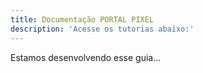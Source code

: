 ---
title: Documentação PORTAL PIXEL
description: 'Acesse os tutorias abaixo:'
---

<Card title="Em breve..." icon="square-1" href="/portalpixel">
  Estamos desenvolvendo esse guia...
</Card>